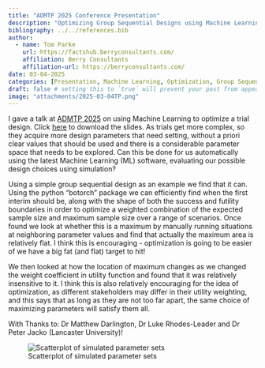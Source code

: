 ```yaml
---
title: "ADMTP 2025 Conference Presentation"
description: "Optimizing Group Sequential Designs using Machine Learning"
bibliography: ../../references.bib
author:
  - name: Tom Parke
    url: https://factshub.berryconsultants.com/
    affiliation: Berry Consultants
    affiliation-url: https://berryconsultants.com/
date: 03-04-2025
categories: [Presentation, Machine Learning, Optimization, Group Sequential Design] # self-defined categories
draft: false # setting this to `true` will prevent your post from appearing on your listing page until you're ready!
image: "attachments/2025-03-04TP.png"
---
```


I gave a talk at [ADMTP 2025](https://admtp.github.io/ADMTP2025/){target="_blank"} on using Machine Learning to optimize a trial design. Click [here](attachments/2025-03-04-SlidesTP.pdf){target="_blank"} to download the slides. As trials get more complex, so they acquire more design parameters that need setting, without a priori clear values that should be used and there is a considerable parameter space that needs to be explored. Can this be done for us automatically using the latest Machine Learning (ML) software, evaluating our possible design choices using simulation?

Using a simple group sequential design as an example we find that it can. Using the python “botorch” package we can efficiently find when the first interim should be, along with the shape of both the success and futility boundaries in order to optimize a weighted combination of the expected sample size and maximum sample size over a range of scenarios. Once found we look at whether this is a maximum by manually running situations at neighboring parameter values and find that actually the maximum area is relatively flat. I think this is encouraging - optimization is going to be easier of we have a big fat (and flat) target to hit!

We then looked at how the location of maximum changes as we changed the weight coefficient in utility function and found that it was relatively insensitive to it. I think this is also relatively encouraging for the idea of optimization, as different stakeholders may differ in their utility weighting, and this says that as long as they are not too far apart, the same choice of maximizing parameters will satisfy them all.

With Thanks to: Dr Matthew Darlington, Dr Luke Rhodes-Leader and Dr Peter Jacko (Lancaster University)!

![Scatterplot of simulated parameter sets](attachments/2025-03-04TP.png){#fig-fig1}
